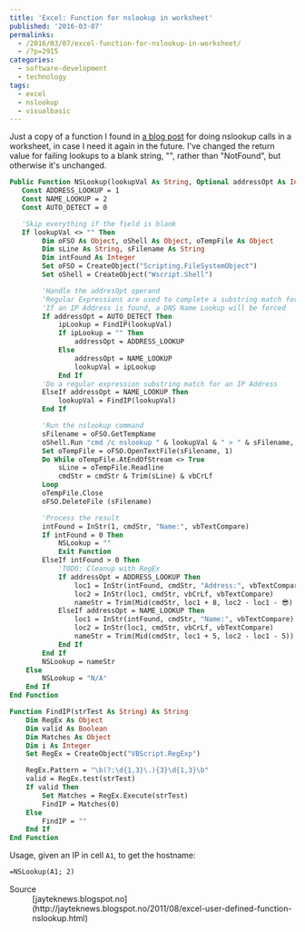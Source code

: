 ---
title: 'Excel: Function for nslookup in worksheet'
published: '2016-03-07'
permalinks:
  - /2016/03/07/excel-function-for-nslookup-in-worksheet/
  - /?p=2915
categories:
  - software-development
  - technology
tags:
  - excel
  - nslookup
  - visualbasic
---

Just a copy of a function I found in [a blog post](http://jayteknews.blogspot.no/2011/08/excel-user-defined-function-nslookup.html) for doing nslookup calls in a worksheet, in case I need it again in the future. I've changed the return value for failing lookups to a blank string, "", rather than "NotFound", but otherwise it's unchanged.

```vb
Public Function NSLookup(lookupVal As String, Optional addressOpt As Integer) As String
   Const ADDRESS_LOOKUP = 1
   Const NAME_LOOKUP = 2
   Const AUTO_DETECT = 0

   'Skip everything if the field is blank
   If lookupVal <> "" Then
        Dim oFSO As Object, oShell As Object, oTempFile As Object
        Dim sLine As String, sFilename As String
        Dim intFound As Integer
        Set oFSO = CreateObject("Scripting.FileSystemObject")
        Set oShell = CreateObject("Wscript.Shell")

        'Handle the addresOpt operand
        'Regular Expressions are used to complete a substring match for an IP Address
        'If an IP Address is found, a DNS Name Lookup will be forced
        If addressOpt = AUTO_DETECT Then
            ipLookup = FindIP(lookupVal)
            If ipLookup = "" Then
                addressOpt = ADDRESS_LOOKUP
            Else
                addressOpt = NAME_LOOKUP
                lookupVal = ipLookup
            End If
        'Do a regular expression substring match for an IP Address
        ElseIf addressOpt = NAME_LOOKUP Then
            lookupVal = FindIP(lookupVal)
        End If

        'Run the nslookup command
        sFilename = oFSO.GetTempName
        oShell.Run "cmd /c nslookup " & lookupVal & " > " & sFilename, 0, True
        Set oTempFile = oFSO.OpenTextFile(sFilename, 1)
        Do While oTempFile.AtEndOfStream <> True
            sLine = oTempFile.Readline
            cmdStr = cmdStr & Trim(sLine) & vbCrLf
        Loop
        oTempFile.Close
        oFSO.DeleteFile (sFilename)

        'Process the result
        intFound = InStr(1, cmdStr, "Name:", vbTextCompare)
        If intFound = 0 Then
            NSLookup = ""
            Exit Function
        ElseIf intFound > 0 Then
            'TODO: Cleanup with RegEx
            If addressOpt = ADDRESS_LOOKUP Then
                loc1 = InStr(intFound, cmdStr, "Address:", vbTextCompare) + InStr(intFound, cmdStr, "Addresses:", vbTextCompare)
                loc2 = InStr(loc1, cmdStr, vbCrLf, vbTextCompare)
                nameStr = Trim(Mid(cmdStr, loc1 + 8, loc2 - loc1 - 😎)
            ElseIf addressOpt = NAME_LOOKUP Then
                loc1 = InStr(intFound, cmdStr, "Name:", vbTextCompare)
                loc2 = InStr(loc1, cmdStr, vbCrLf, vbTextCompare)
                nameStr = Trim(Mid(cmdStr, loc1 + 5, loc2 - loc1 - 5))
            End If
        End If
        NSLookup = nameStr
    Else
        NSLookup = "N/A"
    End If
End Function

Function FindIP(strTest As String) As String
    Dim RegEx As Object
    Dim valid As Boolean
    Dim Matches As Object
    Dim i As Integer
    Set RegEx = CreateObject("VBScript.RegExp")

    RegEx.Pattern = "\b(?:\d{1,3}\.){3}\d{1,3}\b"
    valid = RegEx.test(strTest)
    If valid Then
        Set Matches = RegEx.Execute(strTest)
        FindIP = Matches(0)
    Else
        FindIP = ""
    End If
End Function
```

Usage, given an IP in cell `A1`, to get the hostname:

```txt
=NSLookup(A1; 2)
```

<Note>
  <dl>
    <dt>Source</dt>
    <dd>
      [jayteknews.blogspot.no](http://jayteknews.blogspot.no/2011/08/excel-user-defined-function-nslookup.html)
    </dd>
  </dl>
</Note>
